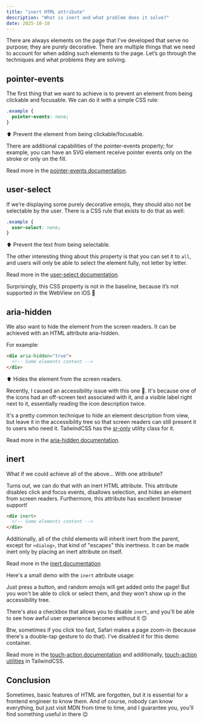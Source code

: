 ```yaml
---
title: "inert HTML attribute"
description: "What is inert and what problem does it solve?"
date: 2025-10-18
---
```



There are always elements on the page that I've developed that serve no purpose;
they are purely decorative. There are multiple things that we need to account
for when adding such elements to the page. Let’s go through the techniques and
what problems they are solving.

## pointer-events

The first thing that we want to achieve is to prevent an element from being clickable
and focusable. We can do it with a simple CSS rule:

```css
.example {
  pointer-events: none;
}
```

⬆️ Prevent the element from being clickable/focusable.

There are additional capabilities of the pointer-events property; for example,
you can have an SVG element receive pointer events only on the stroke or only on
the fill.

Read more in the [pointer-events documentation](https://developer.mozilla.org/en-US/docs/Web/CSS/pointer-events).

## user-select

If we’re displaying some purely decorative emojis, they should also not be selectable
by the user. There is a CSS rule that exists to do that as well:

```css
.example {
  user-select: none;
}
```

⬆️ Prevent the text from being selectable.

The other interesting thing about this property is that you can set it to `all`,
and users will only be able to select the element fully, not letter by letter.

Read more in the [user-select documentation](https://developer.mozilla.org/en-US/docs/Web/CSS/user-select).

Surprisingly, this CSS property is not in the baseline, because it’s not supported
in the WebView on iOS 🫠

## aria-hidden

We also want to hide the element from the screen readers. It can be achieved with
an HTML attribute aria-hidden.

For example:

```html
<div aria-hidden="true">
  <!-- Some elements content -->
</div>
```

⬆️ Hides the element from the screen readers.

Recently, I caused an accessibility issue with this one 🫣. It's because one of
the icons had an off-screen text associated with it, and a visible label right next
to it, essentially reading the icon description twice.

It's a pretty common technique to hide an element description from view, but leave
it in the accessibility tree so that screen readers can still present it to users
who need it. TailwindCSS has the [sr-only](https://tailwindcss.com/docs/display#screen-reader-only)
utility class for it.

Read more in the [aria-hidden documentation](https://developer.mozilla.org/en-US/docs/Web/Accessibility/ARIA/Reference/Attributes/aria-hidden).

## inert

What if we could achieve all of the above… With one attribute?

Turns out, we can do that with an inert HTML attribute. This attribute disables
click and focus events, disallows selection, and hides an element from screen
readers. Furthermore, this attribute has excellent browser support!

```html
<div inert>
  <!-- Some elements content -->
</div>
```

Additionally, all of the child elements will inherit inert from the parent, except
for `<dialog>`, that kind of "escapes" this inertness. It can be made inert only
by placing an inert attribute on itself.

Read more in the [inert documentation](https://developer.mozilla.org/en-US/docs/Web/HTML/Reference/Global_attributes/inert)

Here's a small demo with the `inert` attribute usage:

<RandomEmojiSpawner client:load />

Just press a button, and random emojis will get added onto the page! But you
won't be able to click or select them, and they won't show up in the accessibility
tree.

There's also a checkbox that allows you to disable `inert`, and you'll be able to
see how awful user experience becomes without it 🙃

Btw, sometimes if you click too fast, Safari makes a page zoom-in (because there's
a double-tap gesture to do that). I've disabled it for this demo container.

Read more in the [touch-action documentation](https://developer.mozilla.org/en-US/docs/Web/CSS/touch-action)
and additionally, [touch-action utilities](https://tailwindcss.com/docs/touch-action)
in TailwindCSS.

## Conclusion

Sometimes, basic features of HTML are forgotten, but it is essential for a frontend
engineer to know them. And of course, nobody can know everything, but just visit MDN
from time to time, and I guarantee you, you'll find something useful in there 😉
